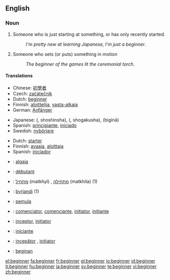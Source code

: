 ==English==
{{WikiSaurus-link}}

===Noun===
{{en-noun}}

# Someone who is just starting at something, or has only recently started.
#:''I'm pretty new at learning Japanese, I'm just a beginner''.
# Someone who sets (or puts) something in motion
#:''The beginner of the games lit the ceremonial torch''.

====Translations====
{{trans-top|someone who just recently started}}
*Chinese: [[初學者]]
* Czech: [[začátečník]] {{m}}
*Dutch: [[beginner]] {{m}}
*Finnish: [[aloittelija]], [[vasta-alkaja]]
*German: [[Anfänger]] {{m}}
{{trans-mid}}
*Japanese: {{Jpan|[[初心者]]}} ({{Jpan|[[しょしんしゃ]]}}, shoshinsha), {{Jpan|[[初学者]]}} ({{Jpan|[[しょがくしゃ]]}}, shogakusha), {{Jpan|[[ビギナー]]}} (biginā)
*Spanish: [[principiante]], [[iniciado]]
*Swedish: [[nybörjare]] {{c}}
{{trans-bottom}}

{{trans-top|someone who sets something in motion}}
*Dutch: [[starter]]
*Finnish: [[avaaja]], [[aloittaja]]
*Spanish: [[iniciador]]

{{trans-mid}}
{{trans-bottom}}

{{checktrans-top}}
*{{ttbc|Estonian}}: [[algaja]]
*{{ttbc|French}}: [[débutant]] {{m}}
*{{ttbc|Hebrew}}: [[מתחיל]] (matkhyl) {{m}}, [[מתחילה]] (matkhila) {{f}} (1)
*{{ttbc|Icelandic}}: [[byrjandi]] {{m}} (1)
*{{ttbc|Indonesian}}: [[mula|pemula]]
*{{ttbc|Interlingua}}: [[comenciator]], [[comenciante]], [[initiator]], [[initiante]]
*{{ttbc|Latin}}: [[inceptor]], [[initiator]]
*{{ttbc|Portuguese}}: [[iniciante]]
*{{ttbc|Romanian}}: [[incepător]] {{m}}, [[iniţiator]] {{m}}
*{{ttbc|Volapük}}: [[beginan]]
{{checktrans-bottom}}

[[el:beginner]]
[[fa:beginner]]
[[fr:beginner]]
[[gl:beginner]]
[[io:beginner]]
[[id:beginner]]
[[it:beginner]]
[[hu:beginner]]
[[ja:beginner]]
[[sv:beginner]]
[[te:beginner]]
[[vi:beginner]]
[[zh:beginner]]